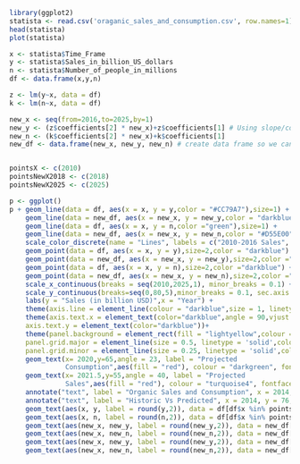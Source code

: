 




```{r}
library(ggplot2)
statista <- read.csv('oraganic_sales_and_consumption.csv', row.names=1)
head(statista)
plot(statista)

x <- statista$Time_Frame
y <- statista$Sales_in_billion_US_dollars
n <- statista$Number_of_people_in_millions
df <- data.frame(x,y,n)

z <- lm(y~x, data = df)
k <- lm(n~x, data = df)

new_x <- seq(from=2016,to=2025,by=1)
new_y <- (z$coefficients[2] * new_x)+z$coefficients[1] # Using slope/coefficient from OLS model, calculate our new y
new_n <- (k$coefficients[2] * new_x)+k$coefficients[1]
new_df <- data.frame(new_x, new_y, new_n) # create data frame so we can use the new data with ggplot


pointsX <- c(2010)
pointsNewX2018 <- c(2018)
pointsNewX2025 <- c(2025)

p <- ggplot() 
p + geom_line(data = df, aes(x = x, y = y,color = "#CC79A7"),size=1) +
    geom_line(data = new_df, aes(x = new_x, y = new_y,color = "darkblue2"),size=1, linetype = 2) + 
    geom_line(data = df, aes(x = x, y = n,color ="green"),size=1) +
    geom_line(data = new_df, aes(x = new_x, y = new_n,color = "#D55E00"),size=1,linetype = 2) +
    scale_color_discrete(name = "Lines", labels = c("2010-2016 Sales", "2017-2025 Consumption","2017-2025 Sales","2010-2016 Consumption"))+
    geom_point(data = df, aes(x = x, y = y),size=2,color = "darkblue") + 
    geom_point(data = new_df, aes(x = new_x, y = new_y),size=2,color ="darkblue") +
    geom_point(data = df, aes(x = x, y = n),size=2,color ="darkblue") +
    geom_point(data = new_df, aes(x = new_x, y = new_n),size=2,color ="darkblue") + 
    scale_x_continuous(breaks = seq(2010,2025,1), minor_breaks = 0.1) +
    scale_y_continuous(breaks=seq(0,80,5),minor_breaks = 0.1, sec.axis = sec_axis(~.,breaks =seq(0,80,5),name = "Number Of Consumers (in millions)"))+
    labs(y = "Sales (in billion USD)",x = "Year") + 
    theme(axis.line = element_line(colour = "darkblue",size = 1, linetype = "solid")) +
    theme(axis.text.x = element_text(color="darkblue",angle = 90,vjust = 0),
    axis.text.y = element_text(color="darkblue"))+
    theme(panel.background = element_rect(fill = "lightyellow",colour = "lightyellow",size = 0.5, linetype = "solid"),
    panel.grid.major = element_line(size = 0.5, linetype = 'solid',colour = "grey"), 
    panel.grid.minor = element_line(size = 0.25, linetype = 'solid',colour = "grey"))+
    geom_text(x= 2020,y=65,angle = 23, label = "Projected 
              Consumption",aes(fill = "red"), colour = "darkgreen", fontface = "bold")+
    geom_text(x= 2021.5,y=55,angle = 40, label = "Projected 
              Sales",aes(fill = "red"), colour = "turquoise4", fontface = "bold")+
    annotate("text", label = "Organic Sales and Consumption", x = 2014, y = 79, size = 4, colour = "darkblue",fontface = "bold")+
    annotate("text", label = "Historic Vs Predicted", x = 2014, y = 76, size = 4, colour = "darkblue",fontface = "bold")+ 
    geom_text(aes(x, y, label = round(y,2)), data = df[df$x %in% pointsX,], nudge_x = 0.07, nudge_y = 3, color = "darkblue",fontface = "bold")+ 
    geom_text(aes(x, n, label = round(n,2)), data = df[df$x %in% pointsX,], nudge_x = 0.07, nudge_y = 2.5, color = "darkblue",fontface = "bold")+ 
    geom_text(aes(new_x, new_y, label = round(new_y,2)), data = new_df[new_df$new_x %in% pointsNewX2018,], nudge_x = 0.3, nudge_y = -2.25, color =         "darkblue",fontface = "bold")+ 
    geom_text(aes(new_x, new_n, label = round(new_n,2)), data = new_df[new_df$new_x %in% pointsNewX2018,], nudge_x = -0.1, nudge_y = 2.5, color =          "darkblue",fontface = "bold")+
    geom_text(aes(new_x, new_y, label = round(new_y,2)), data = new_df[new_df$new_x %in% pointsNewX2025,], nudge_x = -0.10, nudge_y = 2.5, color =          "darkblue",fontface = "bold")+ 
    geom_text(aes(new_x, new_n, label = round(new_n,2)), data = new_df[new_df$new_x %in% pointsNewX2025,], nudge_x = -0.05, nudge_y = -2.5, color =         "darkblue",fontface = "bold")
```

